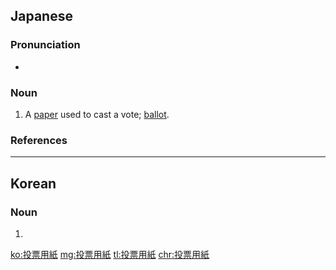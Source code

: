 ==Japanese==
{{ja-kanjitab|とう|ひょう|よう|し|yomi=on}}

===Pronunciation===
* {{ja-pron|とうひょうようし|y=o|acc=5|acc_ref=NHK}}

===Noun===
{{ja-noun|とうひょう ようし}}

# A [[paper]] used to cast a vote; [[ballot]].

===References===
<references/>
----
==Korean==
{{ko-hanjatab}}

===Noun===
{{ko-noun|hj|hangeul=투표용지}}

# {{hanja form of|투표용지}}

[[ko:投票用紙]]
[[mg:投票用紙]]
[[tl:投票用紙]]
[[chr:投票用紙]]